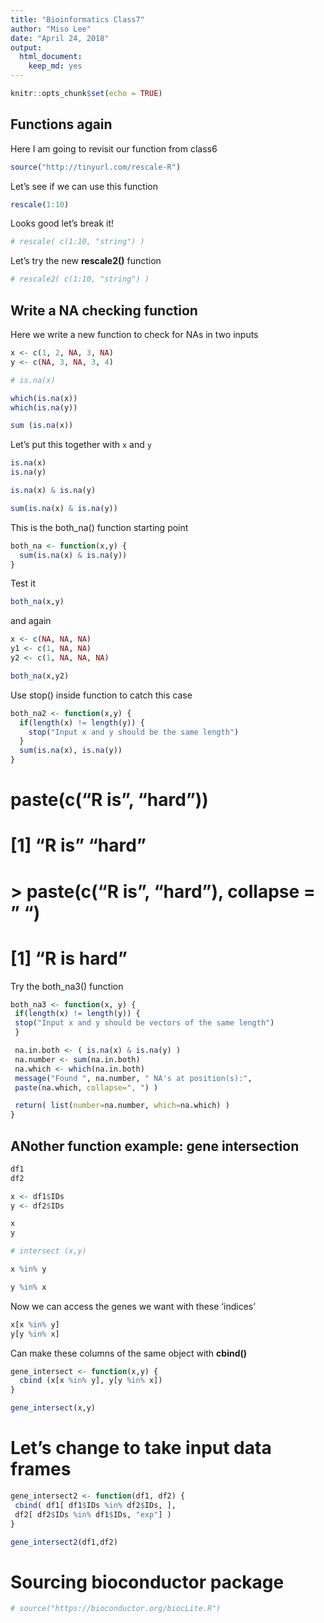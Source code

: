 ```yaml
---
title: "Bioinformatics Class7"
author: "Miso Lee"
date: "April 24, 2018"
output: 
  html_document: 
    keep_md: yes
---
```


```r
knitr::opts_chunk$set(echo = TRUE)
```

## Functions again

Here I am going to revisit our function from class6

```r
source("http://tinyurl.com/rescale-R")
```

Let's see if we can use this function

```r
rescale(1:10)
```

Looks good let's break it!

```r
# rescale( c(1:10, "string") )
```

Let's try the new **rescale2()** function

```r
# rescale2( c(1:10, "string") )
```

## Write a NA checking function

Here we write a new function to check for NAs in two inputs

```r
x <- c(1, 2, NA, 3, NA)
y <- c(NA, 3, NA, 3, 4)

# is.na(x)
```

```r
which(is.na(x))
which(is.na(y))
```

```r
sum (is.na(x))
```

Let's put this together with `x` and `y`

```r
is.na(x)
is.na(y)
```

```r
is.na(x) & is.na(y)
```


```r
sum(is.na(x) & is.na(y))
```

This is the both_na() function starting point

```r
both_na <- function(x,y) {
  sum(is.na(x) & is.na(y))
}
```

Test it

```r
both_na(x,y)
```

and again

```r
x <- c(NA, NA, NA)
y1 <- c(1, NA, NA)
y2 <- c(1, NA, NA, NA)

both_na(x,y2)
```

Use stop() inside function to catch this case

```r
both_na2 <- function(x,y) {
  if(length(x) != length(y)) {
    stop("Input x and y should be the same length")
  }
  sum(is.na(x), is.na(y))
}
```


# paste(c("R is", "hard"))
# [1] "R is" "hard"
# > paste(c("R is", "hard"), collapse = " ")
# [1] "R is hard"

Try the both_na3() function

```r
both_na3 <- function(x, y) {
 if(length(x) != length(y)) {
 stop("Input x and y should be vectors of the same length")
 }

 na.in.both <- ( is.na(x) & is.na(y) )
 na.number <- sum(na.in.both)
 na.which <- which(na.in.both)
 message("Found ", na.number, " NA's at position(s):",
 paste(na.which, collapse=", ") )

 return( list(number=na.number, which=na.which) )
}
```

## ANother function example: gene intersection

```r
df1
df2

x <- df1$IDs
y <- df2$IDs
```

```r
x
y
```

```r
# intersect (x,y)

x %in% y
```

```r
y %in% x
```

Now we can access the genes we want with these 'indices'

```r
x[x %in% y]
y[y %in% x]
```

Can make these columns of the same object with **cbind()**
```r
gene_intersect <- function(x,y) {
  cbind (x[x %in% y], y[y %in% x])
}
```

```r
gene_intersect(x,y)
```

# Let's change to take input data frames

```r
gene_intersect2 <- function(df1, df2) {
 cbind( df1[ df1$IDs %in% df2$IDs, ],
 df2[ df2$IDs %in% df1$IDs, "exp"] )
}
```


```r
gene_intersect2(df1,df2)
```

# Sourcing bioconductor package
```r
# source("https://bioconductor.org/biocLite.R")
```














